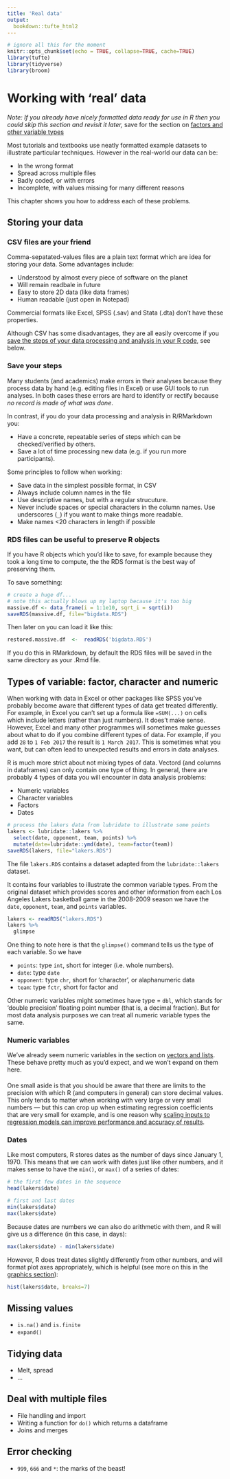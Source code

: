 ```yaml
---
title: 'Real data'
output:
  bookdown::tufte_html2
---
```


```r
# ignore all this for the moment
knitr::opts_chunk$set(echo = TRUE, collapse=TRUE, cache=TRUE)
library(tufte)
library(tidyverse)
library(broom)
```



# Working with 'real' data {#real-data}

*Note: If you already have nicely formatted data ready for use in R then you could skip this section and revisit it later,* save for the section on [factors and other variable types](#factors-and-numerics)

Most tutorials and textbooks use neatly formatted example datasets to illustrate particular techniques. However in the real-world our data can be:

- In the wrong format
- Spread across multiple files
- Badly coded, or with errors
- Incomplete, with values missing for many different reasons


This chapter shows you how to address each of these problems.



## Storing your data {- #storing-data}


### CSV files are your friend {- #use-csv}

Comma-sepatated-values files are a plain text format which are idea for storing your data. Some advantages include:

- Understood by almost every piece of software on the planet
- Will remain readbale in future
- Easy to store 2D data (like data frames)
- Human readable (just open in Notepad)


Commercial formats like Excel, SPSS (.sav) and Stata (.dta) don't have these properties.

Although CSV has some disadvantages, they are all easily overcome if you [save the steps of your data processing and analysis in your R code](#save-intermediate-steps), see below.





### Save your steps {- #save-intermediate-steps}

Many students (and academics) make errors in their analyses because they process data by hand (e.g. editing files in Excel) or use GUI tools to run analyses. In both cases these errors are hard to identify or rectify because *no record is made of what was done*.

In contrast, if you do your data processing and analysis in R/RMarkdown you:

- Have a concrete, repeatable series of steps  which can be checked/verified by others.
- Save a lot of time processing new data (e.g. if you run more participants).


Some principles to follow when working:

- Save data in the simplest possible format, in CSV
- Always include column names in the file
- Use descriptive names, but with a regular strucuture.
- Never include spaces or special characters in the column names. Use underscores (`_`) if you want to make things more readable.
- Make names <20 characters in length if possible










### RDS files can be useful to preserve R objects

If you have R objects which you'd like to save, for example because they took a long time to compute, the the RDS format is the best way of preserving them.

To save something:

```r
# create a huge df... 
# note this actually blows up my laptop because it's too big
massive.df <- data_frame(i = 1:1e10, sqrt_i = sqrt(i))
saveRDS(massive.df, file="bigdata.RDS")
```

Then later on you can load it like this:

```r
restored.massive.df  <-  readRDS('bigdata.RDS')
```

If you do this in RMarkdown, by default the RDS files will be saved in the same directory as your .Rmd file.







## Types of variable: factor, character and numeric {- #factors-and-numerics}

When working with data in Excel or other packages like SPSS you've probably become aware that different types of data get treated differently. For example, in Excel you can't set up a formula like `=SUM(...)` on cells which include letters (rather than just numbers). It does't make sense. However, Excel and many other programmes will sometimes make guesses about what to do if you combine different types of data. For example, if you add `28` to `1 Feb 2017` the result is `1 March 2017`. This is sometimes what you want, but can often lead to unexpected results and errors in data analyses.

R is much more strict about not mixing types of data. Vectord (and columns in dataframes) can only contain one type of thing. In general, there are probably 4 types of data you will encounter in data analysis problems:

- Numeric variables
- Character variables
- Factors
- Dates


```r
# process the lakers data from lubridate to illustrate some points
lakers <- lubridate::lakers %>% 
  select(date, opponent, team, points) %>% 
  mutate(date=lubridate::ymd(date), team=factor(team)) 
saveRDS(lakers, file="lakers.RDS")
```


The file `lakers.RDS` contains a dataset adapted from the `lubridate::lakers` dataset.

It contains four variables to illustrate the common variable types. From the original dataset which provides scores and other information from each Los Angeles Lakers basketball game in the 2008-2009 season we have the `date`, `opponent`, `team`, and  `points` variables.

```r
lakers <- readRDS("lakers.RDS")
lakers %>% 
  glimpse
```

One thing to note here is that the `glimpse()` command tells us the type of each variable. So we have 

- `points`: type `int`, short for integer (i.e. whole numbers). 
- `date`: type `date`
- `opponent`: type `chr`, short for 'character', or alaphanumeric data
- `team`: type `fctr`, short for factor and


[Other numeric variables might sometimes have type = `dbl`, which stands for 'double precision' floating point number (that is, a decimal fraction). But for most data analysis purposes we can treat all numeric variable types the same.]{.admonition}




### Numeric variables

We've already seem numeric variables in the section on [vectors and lists](#vectors). These behave pretty much as you'd expect, and we won't expand on them here. 

#### {- .explainer}

One small aside is that you should be aware that there are limits to the precision with which R (and computers in general) can store decimal values. This only tends to matter when working with very large or very small numbers — but this can crop up when estimating regression coefficients that are very small for example, and is one reason why [scaling inputs to regression models can improve performance and accuracy of results](#scaling-regression-inputs).









### Dates

Like  most computers, R stores dates as the number of days since January 1, 1970. This means that we can work with dates just like other numbers, and it makes sense to have the `min()`, or `max()` of a series of dates:


```r
# the first few dates in the sequence
head(lakers$date)

# first and last dates
min(lakers$date)
max(lakers$date)

```

Because dates are numbers we can also do arithmetic with them, and R will give us a difference (in this case, in days):

```r
max(lakers$date) - min(lakers$date)
```

However, R does treat dates slightly differently from other numbers, and will format plot axes appropriately, which is helpful (see more on this in the [graphics section](#graphics)):

```r
hist(lakers$date, breaks=7)
```











## Missing values {-}

- `is.na()` and `is.finite`
- `expand()`








## Tidying data {- #tidying-data}

- Melt, spread
- ...



## Deal with multiple files {-}

- File handling and import
- Writing a function for `do()` which returns a dataframe
- Joins and merges



##  Error checking {-}

- `999`, `666` and `*`: the marks of the beast!




